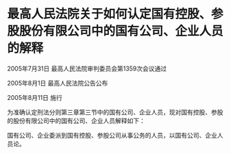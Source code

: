 # 最高人民法院关于如何认定国有控股、参股股份有限公司中的国有公司、企业人员的解释

2005年7月31日 最高人民法院审判委员会第1359次会议通过

2005年8月1日 最高人民法院公告公布

2005年8月11日 施行

  

为准确认定刑法分则第三章第三节中的国有公司、企业人员，现对国有控股、参股的股份有限公司中的国有公司、企业人员解释如下：

国有公司、企业委派到国有控股、参股公司从事公务的人员，以国有公司、企业人员论。